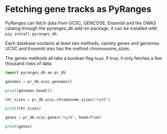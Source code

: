 # Fetching gene tracks as PyRanges

PyRanges can fetch data from UCSC, GENCODE, Ensembl and the GWAS catalog through
the pyranges_db add-on package. It can be installed with `pip install
pyranges_db`.

Each database contains at least two methods, namely genes and genomes. UCSC and
Ensembl also has the method chromosome_sizes.

The genes-methods all take a boolean flag `head`. If true, it only fetches a few thousand rows of data.

```python
import pyranges_db as pr_db

genomes = pr_db.ucsc.genomes()

print(genomes.head())

chr_sizes = pr_db.ucsc.chromosome_sizes("hg38")

print(chr_sizes)

genes = pr_db.ucsc.genes("hg38", head=True)

print(genes)
```
                                                      